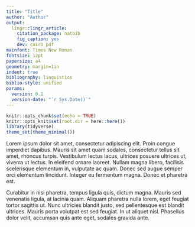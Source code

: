 ```yaml
---
title: "Title"
author: "Author"
output:
  lingr::lingr_article:
    citation_package: natbib
    fig_caption: yes
    dev: cairo_pdf
mainfont: Times New Roman
fontsize: 12pt
papersize: a4
geometry: margin=1in
indent: true
bibliography: linguistics
biblio-style: unified
params:
  version: 0.1
  version-date: "`r Sys.Date()`"
---
```


```r
knitr::opts_chunk$set(echo = TRUE)
knitr::opts_knit$set(root.dir = here::here())
library(tidyverse)
theme_set(theme_minimal())
```

Lorem ipsum dolor sit amet, consectetur adipiscing elit. Proin congue imperdiet dapibus. Mauris sit amet quam sodales, consectetur tellus sit amet, rhoncus turpis. Vestibulum lectus lacus, ultrices posuere ultrices ut, viverra ut lectus. In eleifend ornare laoreet. Nullam magna libero, facilisis scelerisque elementum in, vulputate ac quam. Donec sed augue semper orci elementum tincidunt. Integer eu fermentum magna. Donec et pharetra est.

Curabitur in nisi pharetra, tempus ligula quis, dictum magna. Mauris sed venenatis ligula, at lacinia quam. Aliquam pharetra nulla lorem, eget feugiat tortor sagittis ut. Nunc ultricies blandit justo, sed pellentesque est blandit ultrices. Mauris porta volutpat est sed feugiat. In ut aliquet nisl. Phasellus dolor velit, accumsan quis ante eget, sodales gravida ante.
